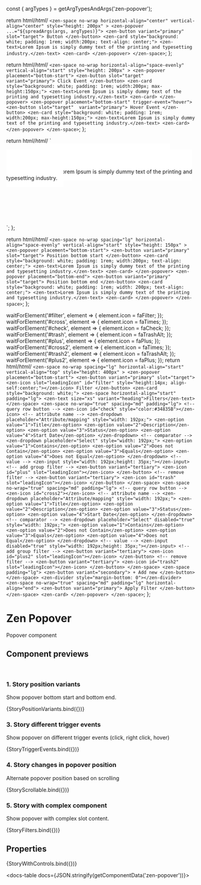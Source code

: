 const { argTypes } = getArgTypesAndArgs('zen-popover');

<Meta title="In progress/Popover" component="zen-popover" argTypes={argTypes} />

  return html/*html*/ `
     <zen-space no-wrap horizontal-align="center" vertical-align="center" style="height: 200px" >
        <zen-popover ...="${spreadArgs(args, argTypes)}">
            <zen-button variant="primary" slot="target">
                Button
            </zen-button>
            <zen-card style="background: white; padding: 1rem; width:200px; text-align: center;">
                <zen-text>Lorem Ipsum is simply dummy text of the printing and typesetting industry.</zen-text>
            <zen-card>
        </zen-popover>
    </zen-space>
  `;
};

  return html/*html*/ `
     <zen-space no-wrap horizontal-align="space-evenly" vertical-align="start" style="height: 200px" >
        <zen-popover placement="bottom-start">
           <zen-button slot="target"  variant="primary">
                Click Event
            </zen-button>
            <zen-card style="background: white; padding: 1rem; width:200px; max-height:150px;">
                <zen-text>Lorem Ipsum is simply dummy text of the printing and typesetting industry.</zen-text>
            <zen-card>
        </zen-popover>
        <zen-popover placement="bottom-start" trigger-event="hover">
           <zen-button slot="target"  variant="primary">
                Hover Event
            </zen-button>
            <zen-card style="background: white; padding: 1rem; width:200px; max-height:150px;">
                <zen-text>Lorem Ipsum is simply dummy text of the printing and typesetting industry.</zen-text>
            <zen-card>
        </zen-popover>
    </zen-space>
  `;
};

  return html/*html*/ `
   <div style="height:200px">
     <zen-space no-wrap padding="none" horizontal-align="center" vertical-align="center" style="height: 500px;" >
        <zen-button variant="primary">
            Top Start
        </zen-button>
        <zen-popover placement="bottom-end" always-visible>
            <zen-card style="background: white; padding: 1rem; width:200px; ">
                <zen-text>Lorem Ipsum is simply dummy text of the printing and typesetting industry. Lorem Ipsum is simply dummy text of the printing and typesetting industry. Lorem Ipsum is simply dummy text of the printing and typesetting industry. Lorem Ipsum is simply dummy text of the printing and typesetting industry.</zen-text>
            <zen-card>
        </zen-popover>
    </zen-space>
  </div>
  `;
};

  return html/*html*/ `
    <zen-space no-wrap spacing="lg" horizontal-align="space-evenly" vertical-align="start" style="height: 150px" >
        <zen-popover placement="bottom-start">
            <zen-button variant="primary" slot="target">
                Position bottom start
            </zen-button>
            <zen-card style="background: white; padding: 1rem; width:200px; text-align: center;">
                <zen-text>Lorem Ipsum is simply dummy text of the printing and typesetting industry.</zen-text>
            <zen-card>
        </zen-popover>
        <zen-popover placement="bottom-end">
            <zen-button variant="primary" slot="target">
                Position bottom end
            </zen-button>
            <zen-card style="background: white; padding: 1rem; width: 200px; text-align: center;">
                <zen-text>Lorem Ipsum is simply dummy text of the printing and typesetting industry.</zen-text>
            <zen-card>
        </zen-popover>
    </zen-space>
  `;
};

  waitForElement('#filter', element => {
    element.icon = faFilter;
  });
  waitForElement('#cross', element => {
    element.icon = faTimes;
  });
  waitForElement('#check', element => {
    element.icon = faCheck;
  });
  waitForElement('#trash', element => {
    element.icon = faTrashAlt;
  });
  waitForElement('#plus', element => {
    element.icon = faPlus;
  });
  waitForElement('#cross2', element => {
    element.icon = faTimes;
  });
  waitForElement('#trash2', element => {
    element.icon = faTrashAlt;
  });
  waitForElement('#plus2', element => {
    element.icon = faPlus;
  });
  return html/*html*/ `
     <zen-space no-wrap spacing="lg" horizontal-align="start" vertical-align="top" style="height: 400px" >
        <zen-popover placement="bottom-start">
            <zen-button variant="primary" slot="target">
                <zen-icon slot="leadingIcon" id="filter" style="height:14px; align-self:center;"></zen-icon>
                Filter
            </zen-button>
            <zen-card style="background: white;">
                <zen-space horizontal-align="start" padding="lg">
                  <zen-text size="xs" variant="heading">Filters</zen-text>
                </zen-space>
                <zen-space no-wrap="true" spacing="md" padding="lg">
                    <!-- query row button -->
                    <zen-icon id="check" style="color:#34835B"></zen-icon>
                    <!-- attribute name -->
                    <zen-dropdown placeholder="Attribute/mapping" style="width: 192px;">
                      <zen-option value="1">Title</zen-option>
                      <zen-option value="2">Description</zen-option>
                      <zen-option value="3">Status</zen-option>
                      <zen-option value="4">Start Date</zen-option>
                    </zen-dropdown>
                    <!-- comparator -->
                    <zen-dropdown placeholder="Select" style="width: 192px;">
                      <zen-option value="1">Contains</zen-option>
                      <zen-option value="2">Does not Contain</zen-option>
                      <zen-option value="3">Equals</zen-option>
                      <zen-option value="4">Does not Equal</zen-option>
                    </zen-dropdown>
                    <!-- value -->
                    <zen-input style="width: 192px;height: 35px;"></zen-input>
                    <!-- add group filter -->
                    <zen-button variant="tertiary">
                        <zen-icon id="plus" slot="leadingIcon"></zen-icon>
                    </zen-button>
                    <!-- remove filter -->
                    <zen-button variant="tertiary">
                        <zen-icon id="trash" slot="leadingIcon"></zen-icon>
                    </zen-button>
                </zen-space>
                <zen-space no-wrap="true" spacing="md" padding="lg">
                    <!-- query row button -->
                    <zen-icon id="cross2"></zen-icon>
                    <!-- attribute name -->
                    <zen-dropdown placeholder="Attribute/mapping" style="width: 192px;">
                      <zen-option value="1">Title</zen-option>
                      <zen-option value="2">Description</zen-option>
                      <zen-option value="3">Status</zen-option>
                      <zen-option value="4">Start Date</zen-option>
                    </zen-dropdown>
                    <!-- comparator -->
                    <zen-dropdown placeholder="Select" disabled="true" style="width: 192px;">
                      <zen-option value="1">Contains</zen-option>
                      <zen-option value="2">Does not Contain</zen-option>
                      <zen-option value="3">Equals</zen-option>
                      <zen-option value="4">Does not Equal</zen-option>
                    </zen-dropdown>
                    <!-- value -->
                    <zen-input disabled="true" style="width: 192px;height: 35px;"></zen-input>
                    <!-- add group filter -->
                    <zen-button variant="tertiary">
                        <zen-icon id="plus2" slot="leadingIcon"></zen-icon>
                    </zen-button>
                    <!-- remove filter -->
                    <zen-button variant="tertiary">
                        <zen-icon id="trash2" slot="leadingIcon"></zen-icon>
                    </zen-button>
                </zen-space>
                <zen-space padding="lg">
                  <zen-button variant="secondary">
                      + Add new
                  </zen-button>
                </zen-space>
                <zen-divider style="margin-bottom: 0"></zen-divider>
                <zen-space no-wrap="true" spacing="md" padding="lg" horizontal-align="end">
                    <zen-button variant="primary">
                        Apply Filter
                    </zen-button>
                </zen-space>
            <zen-card>
        </zen-popover>
    </zen-space>
  `;
};

# Zen Popover

Popover component

## Component previews

<br />

### 1. Story position variants

Show popover bottom start and bottom end.

<Canvas>
  <Story name="StoryPositionVariants">{StoryPositionVariants.bind({})}</Story>
</Canvas>

### 3. Story different trigger events

Show popover on different trigger events (click, right click, hover)

<Canvas>
  <Story name="StoryTriggerEvents">{StoryTriggerEvents.bind({})}</Story>
</Canvas>


### 4. Story changes in popover position

Alternate popover position based on scrolling

<Canvas>
  <Story name="StoryScrollable">{StoryScrollable.bind({})}</Story>
</Canvas>


### 5. Story with complex component

Show popover with complex slot content.

<Canvas>
  <Story name="StoryFilters">{StoryFilters.bind({})}</Story>
</Canvas>

## Properties

<Canvas>
  <Story
    name="default"
    args={{
      ...getDefaultArgs(argTypes),
      placement: 'bottom-start',
      offset: { x: 0, y: 8 },
    }}
  >
    {StoryWithControls.bind({})}
  </Story>
</Canvas>

<ArgsTable story="default" />

<docs-table docs={JSON.stringify(getComponentData('zen-popover'))}></docs-table>
